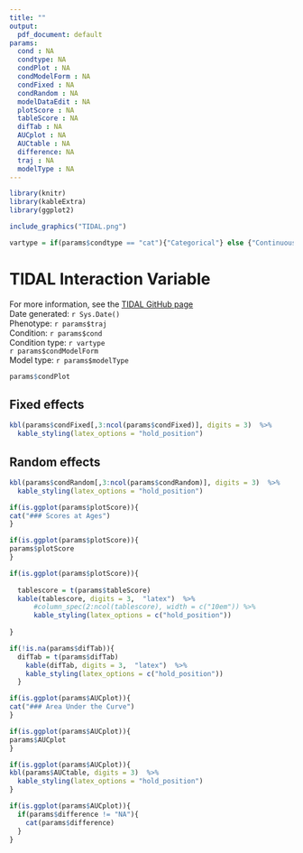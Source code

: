 ```yaml
---
title: ""
output:
  pdf_document: default
params:
  cond : NA
  condtype: NA
  condPlot : NA
  condModelForm : NA
  condFixed : NA
  condRandom : NA
  modelDataEdit : NA
  plotScore : NA
  tableScore : NA
  difTab : NA
  AUCplot : NA
  AUCtable : NA
  difference: NA
  traj : NA
  modelType : NA
---
```



``` r
library(knitr)
library(kableExtra)
library(ggplot2)

include_graphics("TIDAL.png")
```

``` r
vartype = if(params$condtype == "cat"){"Categorical"} else {"Continuous"}
```


# TIDAL Interaction Variable

For more information, see the [TIDAL GitHub page](https://github.com/AmeliaES/TIDAL)  
Date generated: `r Sys.Date()`  
Phenotype: `r params$traj`  
Condition: `r params$cond`  
Condition type: `r vartype`  
`r params$condModelForm`   
Model type: `r params$modelType`  


``` r

params$condPlot

```

## Fixed effects

```r
kbl(params$condFixed[,3:ncol(params$condFixed)], digits = 3)  %>%
  kable_styling(latex_options = "hold_position")
```


## Random effects

```r
kbl(params$condRandom[,3:ncol(params$condRandom)], digits = 3)  %>%
  kable_styling(latex_options = "hold_position")
```


```r
if(is.ggplot(params$plotScore)){
cat("### Scores at Ages")
}
```

```r
if(is.ggplot(params$plotScore)){
params$plotScore
}
```

```r
if(is.ggplot(params$plotScore)){
  
  tablescore = t(params$tableScore)
  kable(tablescore, digits = 3,  "latex")  %>%
      #column_spec(2:ncol(tablescore), width = c("10em")) %>%
      kable_styling(latex_options = c("hold_position")) 
  
}
```


```r
if(!is.na(params$difTab)){
  difTab = t(params$difTab)
    kable(difTab, digits = 3,  "latex")  %>%
    kable_styling(latex_options = c("hold_position"))
  }
```


``` r
if(is.ggplot(params$AUCplot)){
cat("### Area Under the Curve")
}
```

```r
if(is.ggplot(params$AUCplot)){
params$AUCplot
}
```


```r
if(is.ggplot(params$AUCplot)){
kbl(params$AUCtable, digits = 3)  %>%
  kable_styling(latex_options = "hold_position")
}
```

```r
if(is.ggplot(params$AUCplot)){
  if(params$difference != "NA"){
    cat(params$difference)
  }
}
```

